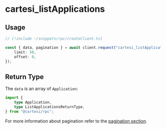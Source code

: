 # cartesi_listApplications

## Usage

```ts twoslash
// [!include ~/snippets/rpc/createClient.ts]

const { data, pagination } = await client.request("cartesi_listApplications", {
    limit: 50,
    offset: 0,
});
```

## Return Type

The `data` is an array of `Application`:

```ts twoslash
import {
    type Application,
    type ListApplicationsReturnType,
} from "@cartesi/rpc";
```

For more information about pagination refer to the [pagination section](/rpc#pagination).

